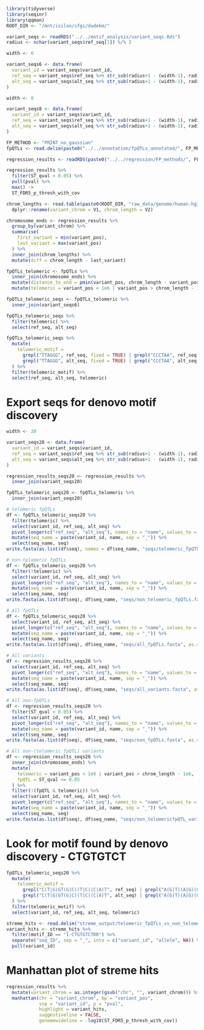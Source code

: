 ```r
library(tidyverse)
library(seqinr)
library(qqman)
ROOT_DIR <- "/mnt/isilon/sfgi/dudekm/"
```

```r
variant_seqs <- readRDS("../../motif_analysis/variant_seqs.Rds")
radius <- nchar(variant_seqs$ref_seq[1]) %/% 2
```

```r
width <- 6

variant_seqs6 <- data.frame(
  variant_id = variant_seqs$variant_id,
  ref_seq = variant_seqs$ref_seq %>% str_sub(radius+1 - (width-1), radius+1 + (width-1)),
  alt_seq = variant_seqs$alt_seq %>% str_sub(radius+1 - (width-1), radius+1 + (width-1))
)
```

```r
width <- 8

variant_seqs8 <- data.frame(
  variant_id = variant_seqs$variant_id,
  ref_seq = variant_seqs$ref_seq %>% str_sub(radius+1 - (width-1), radius+1 + (width-1)),
  alt_seq = variant_seqs$alt_seq %>% str_sub(radius+1 - (width-1), radius+1 + (width-1))
)
```

```r
FP_METHOD <- "PRINT_no_gaussian"
fpQTLs <- read.delim(paste0("../../annotation/fpQTLs_annotated/", FP_METHOD, "_annotated_fpQTLs.txt"))
```

```r
regression_results <- readRDS(paste0("../../regression/FP_methods/", FP_METHOD, "/regression_results/fp_score_covariates_genotype_regression.Rds"))

regression_results %>%
  filter(ST_qval < 0.05) %>%
  pull(pval) %>%
  max() ->
  ST_FDR5_p_thresh_with_cov
```

```r
chrom_lengths <- read.table(paste0(ROOT_DIR, "raw_data/genome/human.hg38.genome")) %>%
  dplyr::rename(variant_chrom = V1, chrom_length = V2)

chromosome_ends <- regression_results %>%
  group_by(variant_chrom) %>%
  summarise(
    first_variant = min(variant_pos),
    last_variant = max(variant_pos)
  ) %>%
  inner_join(chrom_lengths) %>%
  mutate(diff = chrom_length - last_variant)
```


```r
fpQTLs_telomeric <- fpQTLs %>%
  inner_join(chromosome_ends) %>%
  mutate(distance_to_end = pmin(variant_pos, chrom_length - variant_pos)) %>%
  mutate(telomeric = variant_pos < 1e6 | variant_pos > chrom_length - 1e6)
```

```r
fpQTLs_telomeric_seqs <- fpQTLs_telomeric %>%
  inner_join(variant_seqs6)

fpQTLs_telomeric_seqs %>%
  filter(telomeric) %>%
  select(ref_seq, alt_seq)
```

```r
fpQTLs_telomeric_seqs %>%
  mutate(
    telomeric_motif = 
      grepl("TTAGGG", ref_seq, fixed = TRUE) | grepl("CCCTAA", ref_seq, fixed = TRUE) | 
      grepl("TTAGGG", alt_seq, fixed = TRUE) | grepl("CCCTAA", alt_seq, fixed = TRUE)
  ) %>%
  filter(telomeric_motif) %>%
  select(ref_seq, alt_seq, telomeric)
```





# Export seqs for denovo motif discovery
```r
width <- 20

variant_seqs20 <- data.frame(
  variant_id = variant_seqs$variant_id,
  ref_seq = variant_seqs$ref_seq %>% str_sub(radius+1 - (width-1), radius+1 + (width-1)),
  alt_seq = variant_seqs$alt_seq %>% str_sub(radius+1 - (width-1), radius+1 + (width-1))
)

regression_results_seqs20 <- regression_results %>%
  inner_join(variant_seqs20)

fpQTLs_telomeric_seqs20 <- fpQTLs_telomeric %>%
  inner_join(variant_seqs20)
```

```r
# telomeric fpQTLs
df <- fpQTLs_telomeric_seqs20 %>%
  filter(telomeric) %>%
  select(variant_id, ref_seq, alt_seq) %>%
  pivot_longer(c("ref_seq", "alt_seq"), names_to = "name", values_to = "seq") %>%
  mutate(seq_name = paste(variant_id, name, sep = "_")) %>%
  select(seq_name, seq)
write.fasta(as.list(df$seq), names = df$seq_name, "seqs/telomeric_fpQTLs.fasta", as.string = TRUE)

# non-telomeric fpQTLs
df <- fpQTLs_telomeric_seqs20 %>%
  filter(!telomeric) %>%
  select(variant_id, ref_seq, alt_seq) %>%
  pivot_longer(c("ref_seq", "alt_seq"), names_to = "name", values_to = "seq") %>%
  mutate(seq_name = paste(variant_id, name, sep = "_")) %>%
  select(seq_name, seq)
write.fasta(as.list(df$seq), df$seq_name, "seqs/non_telomeric_fpQTLs.fasta", as.string = TRUE)

# All fpQTLs
df <- fpQTLs_telomeric_seqs20 %>%
  select(variant_id, ref_seq, alt_seq) %>%
  pivot_longer(c("ref_seq", "alt_seq"), names_to = "name", values_to = "seq") %>%
  mutate(seq_name = paste(variant_id, name, sep = "_")) %>%
  select(seq_name, seq)
write.fasta(as.list(df$seq), df$seq_name, "seqs/all_fpQTLs.fasta", as.string = TRUE)

# All variants
df <- regression_results_seqs20 %>%
  select(variant_id, ref_seq, alt_seq) %>%
  pivot_longer(c("ref_seq", "alt_seq"), names_to = "name", values_to = "seq") %>%
  mutate(seq_name = paste(variant_id, name, sep = "_")) %>%
  select(seq_name, seq)
write.fasta(as.list(df$seq), df$seq_name, "seqs/all_variants.fasta", as.string = TRUE)

# All non-fpQTLs
df <- regression_results_seqs20 %>%
  filter(ST_qval > 0.05) %>%
  select(variant_id, ref_seq, alt_seq) %>%
  pivot_longer(c("ref_seq", "alt_seq"), names_to = "name", values_to = "seq") %>%
  mutate(seq_name = paste(variant_id, name, sep = "_")) %>%
  select(seq_name, seq)
write.fasta(as.list(df$seq), df$seq_name, "seqs/non_fpQTLs.fasta", as.string = TRUE)

# All non-(telomeric fpQTL) variants
df <- regression_results_seqs20 %>%
  inner_join(chromosome_ends) %>%
  mutate(
    telomeric = variant_pos < 1e6 | variant_pos > chrom_length - 1e6,
    fpQTL = ST_qval <= 0.05
  ) %>%
  filter(!(fpQTL & telomeric)) %>%
  select(variant_id, ref_seq, alt_seq) %>%
  pivot_longer(c("ref_seq", "alt_seq"), names_to = "name", values_to = "seq") %>%
  mutate(seq_name = paste(variant_id, name, sep = "_")) %>%
  select(seq_name, seq)
write.fasta(as.list(df$seq), df$seq_name, "seqs/non_telomericfpQTL_variants.fasta", as.string = TRUE)

```

# Look for motif found by denovo discovery - CTGTGTCT
```r

fpQTLs_telomeric_seqs20 %>%
  mutate(
    telomeric_motif = 
      grepl("C(T|G)GT(G|C)(T|C)(C|A)T", ref_seq) | grepl("A(G|T)(A|G)(C|G)AC(A|C)G", ref_seq) | 
      grepl("C(T|G)GT(G|C)(T|C)(C|A)T", alt_seq) | grepl("A(G|T)(A|G)(C|G)AC(A|C)G", alt_seq)
  ) %>%
  filter(telomeric_motif) %>%
  select(variant_id, ref_seq, alt_seq, telomeric)

```

```r
streme_hits <- read.delim("streme_output/telomeric_fpQTLs_vs_non_telomeric_fpQTLs/sequences.tsv")
variant_hits <- streme_hits %>%
  filter(motif_ID == "1-CTGTGTCTRR") %>%
  separate("seq_ID", sep = "_", into = c("variant_id", "allele", NA)) %>%
  pull(variant_id)
```

# Manhattan plot of streme hits
```r
regression_results %>%
  mutate(variant_chrom = as.integer(gsub("chr", "", variant_chrom))) %>%
  manhattan(chr = "variant_chrom", bp = "variant_pos", 
            snp = "variant_id", p = "pval",
            highlight = variant_hits,
            suggestiveline = FALSE,
            genomewideline = -log10(ST_FDR5_p_thresh_with_cov))
```



